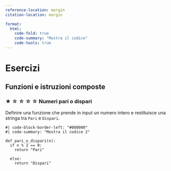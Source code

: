 ```yaml
---
reference-location: margin
citation-location: margin

format:
  html:
    code-fold: true
    code-summary: "Mostra il codice"
    code-tools: true
---
```


# Esercizi

## Funzioni e istruzioni composte

### ★ ☆ ☆ ☆ ☆ Numeri pari o dispari 

Definire una funzione che prende in input un numero intero e restituisce una stringa tra `Pari` e `Dispari`.

```.python
#| code-block-border-left: "#000000"
#| code-summary: "Mostra il codice 2"

def pari_o_dispari(n):
  if n % 2 == 0:
    return "Pari"

  else:
    return "Dispari"
```